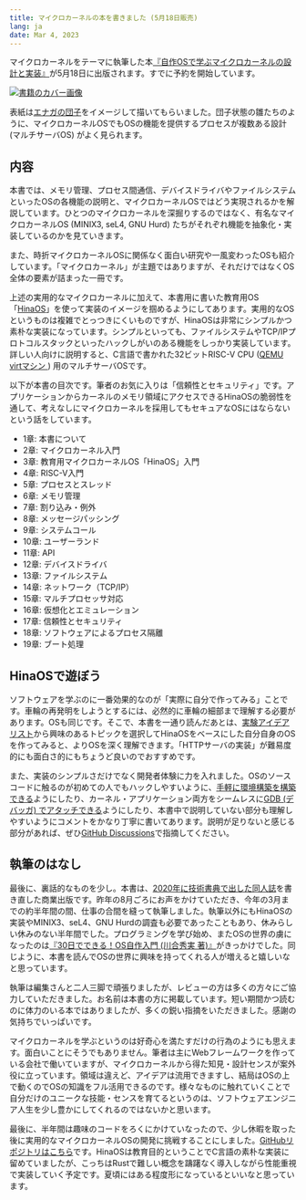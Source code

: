 ```yaml
---
title: マイクロカーネルの本を書きました (5月18日販売)
lang: ja
date: Mar 4, 2023
---
```


マイクロカーネルをテーマに執筆した本<a href="https://www.hanmoto.com/bd/isbn/9784798068718">『自作OSで学ぶマイクロカーネルの設計と実装』</a>が5月18日に出版されます。すでに予約を開始しています。

<a href="https://www.hanmoto.com/bd/isbn/9784798068718">
<Image alt="書籍のカバー画像" src="/media/microkernel-book-2023/microkernel-book-cover.jpg" width={600/2} height={775/2} />
</a>

表紙は[エナガの団子](https://www.sagami-portal.com/city/scmblog/archives/29294)をイメージして描いてもらいました。団子状態の雛たちのように、マイクロカーネルOSでもOSの機能を提供するプロセスが複数ある設計 (マルチサーバOS) がよく見られます。

## 内容

本書では、メモリ管理、プロセス間通信、デバイスドライバやファイルシステムといったOSの各機能の説明と、マイクロカーネルOSではどう実現されるかを解説しています。ひとつのマイクロカーネルを深掘りするのではなく、有名なマイクロカーネルOS (MINIX3, seL4, GNU Hurd) たちがそれぞれ機能を抽象化・実装しているのかを見ていきます。

また、時折マイクロカーネルOSに関係なく面白い研究や一風変わったOSも紹介しています。「マイクロカーネル」が主題ではありますが、それだけではなくOS全体の要素が詰まった一冊です。

上述の実用的なマイクロカーネルに加えて、本書用に書いた教育用OS「<a href="https://github.com/nuta/microkernel-book">HinaOS</a>」を使って実装のイメージを掴めるようにしてあります。実用的なOSというものは複雑でとっつきにくいものですが、HinaOSは非常にシンプルかつ素朴な実装になっています。シンプルといっても、ファイルシステムやTCP/IPプロトコルスタックといったハックしがいのある機能をしっかり実装しています。詳しい人向けに説明すると、C言語で書かれた32ビットRISC-V CPU ([QEMU virtマシン
](https://www.qemu.org/docs/master/system/riscv/virt.html)) 用のマルチサーバOSです。

以下が本書の目次です。筆者のお気に入りは「信頼性とセキュリティ」です。アプリケーションからカーネルのメモリ領域にアクセスできるHinaOSの脆弱性を通して、考えなしにマイクロカーネルを採用してもセキュアなOSにはならないという話をしています。

- 1章: 本書について
- 2章: マイクロカーネル入門
- 3章: 教育用マイクロカーネルOS「HinaOS」入門
- 4章: RISC-V入門
- 5章: プロセスとスレッド
- 6章: メモリ管理
- 7章: 割り込み・例外
- 8章: メッセージパッシング
- 9章: システムコール
- 10章: ユーザーランド
- 11章: API
- 12章: デバイスドライバ
- 13章: ファイルシステム
- 14章: ネットワーク（TCP/IP）
- 15章: マルチプロセッサ対応
- 16章: 仮想化とエミュレーション
- 17章: 信頼性とセキュリティ
- 18章: ソフトウェアによるプロセス隔離
- 19章: ブート処理

## HinaOSで遊ぼう

ソフトウェアを学ぶのに一番効果的なのが「実際に自分で作ってみる」ことです。車輪の再発明をしようとするには、必然的に車輪の細部まで理解する必要があります。OSも同じです。そこで、本書を一通り読んだあとは、[実験アイデアリスト](https://github.com/nuta/microkernel-book/blob/main/IDEAS.md)から興味のあるトピックを選択してHinaOSをベースにした自分自身のOSを作ってみると、よりOSを深く理解できます。「HTTPサーバの実装」が難易度的にも面白さ的にもちょうど良いのでおすすめです。

また、実装のシンプルさだけでなく開発者体験に力を入れました。OSのソースコードに触るのが初めての人でもハックしやすいように、[手軽に環境構築を構築できる](https://github.com/nuta/microkernel-book/tree/main#%E9%96%8B%E7%99%BA%E7%92%B0%E5%A2%83%E6%A7%8B%E7%AF%89)ようにしたり、カーネル・アプリケーション両方をシームレスに[GDB (デバッガ) でアタッチできる](https://github.com/nuta/microkernel-book/blob/main/DEBUG.md#%E3%83%87%E3%83%90%E3%83%83%E3%82%AC-gdb-%E3%82%92%E5%88%A9%E7%94%A8%E3%81%97%E3%81%9F%E3%83%87%E3%83%90%E3%83%83%E3%82%B0)ようにしたり、本書中で説明していない部分も理解しやすいようにコメントをかなり丁寧に書いてあります。説明が足りないと感じる部分があれば、ぜひ[GitHub Discussions](https://github.com/nuta/microkernel-book/discussions/new?category=help)で指摘してください。

## 執筆のはなし

最後に、裏話的なものを少し。本書は、[2020年に技術書典で出した同人誌](https://seiya.me/blog/microkernel-book)を書き直した商業出版です。昨年の8月ごろにお声をかけていただき、今年の3月までの約半年間の間、仕事の合間を縫って執筆しました。執筆以外にもHinaOSの実装やMINIX3、seL4、GNU Hurdの調査も必要であったこともあり、休みらしい休みのない半年間でした。プログラミングを学び始め、またOSの世界の虜になったのは[『30日でできる！OS自作入門 (川合秀実 著)』](https://book.mynavi.jp/ec/products/detail/id=22078)がきっかけでした。同じように、本書を読んでOSの世界に興味を持ってくれる人が増えると嬉しいなと思っています。

執筆は編集さんと二人三脚で頑張りましたが、レビューの方は多くの方々にご協力していただきました。お名前は本書の方に掲載しています。短い期間かつ読むのに体力のいる本ではありましたが、多くの鋭い指摘をいただきました。感謝の気持ちでいっぱいです。

マイクロカーネルを学ぶというのは好奇心を満たすだけの行為のようにも思えます。面白いことにそうでもありません。筆者は主にWebフレームワークを作っている会社で働いていますが、マイクロカーネルから得た知見・設計センスが案外役に立っています。領域は違えど、アイデアは流用できますし、結局はOSの上で動くのでOSの知識をフル活用できるのです。様々なものに触れていくことで自分だけのユニークな技能・センスを育てるというのは、ソフトウェアエンジニア人生を少し豊かにしてくれるのではないかと思います。

最後に、半年間は趣味のコードをろくにかけていなったので、少し休暇を取った後に実用的なマイクロカーネルOSの開発に挑戦することにしました。[GitHubリポジトリはこちら](https://github.com/nuta/ftl)です。HinaOSは教育目的ということでC言語の素朴な実装に留めていましたが、こっちはRustで難しい概念を躊躇なく導入しながら性能重視で実装していく予定です。夏頃にはある程度形になっているといいなと思っています。
